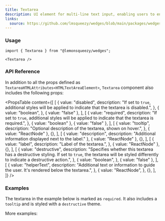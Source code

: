 ```yaml
---
title: Textarea
description: UI element for multi-line text input, enabling users to enter data or information.
links:
  source: https://github.com/lmsqueezy/wedges/blob/main/packages/wedges/src/components/Textarea/Textarea.tsx
---
```


<PreviewComponent name="textarea/preview" />

### Usage

```tsx
import { Textarea } from "@lemonsqueezy/wedges";
```

```tsx showLineNumbers
<Textarea />
```

### API Reference

In addition to all the props defined as `TextareaHTMLAttributes<HTMLTextAreaElement>`, `Textarea` component also includes the following props:

<PropsTable
  content={[
    [
      {
        value: "disabled",
        description:
          "If set to `true`, additional styles will be applied to indicate that the textarea is disabled.",
      },
      {
        value: "boolean",
      },
      { value: "false" },
    ],
    [
      {
        value: "required",
        description:
          "If set to `true`, additional styles will be applied to indicate that the textarea is required.",
      },
      { value: "boolean" },
      { value: "false" },
    ],
    [
      {
        value: "tooltip",
        description: "Optional description of the textarea, shown on hover.",
      },
      { value: "ReactNode" },
      {},
    ],
    [
      { value: "description", description: "Additional information displayed next to the label." },
      { value: "ReactNode" },
      {},
    ],
    [
      {
        value: "label",
        description: "Label of the textarea.",
      },
      { value: "ReactNode" },
      {},
    ],
    [
      {
        value: "destructive",
        description:
          "Specifies whether this textarea has a destructive styling. If set to `true`, the textarea will be styled differently to indicate a destructive action.",
      },
      {
        value: "boolean",
      },
      { value: "false" },
    ],
    [
      {
        value: "helperText",
        description:
          "Additional text or information to guide the user. It's rendered below the textarea.",
      },
      {
        value: "ReactNode",
      },
      {},
    ],
  ]}
/>

### Examples

The textarea in the example below is marked as `required`. It also includes a `tooltip` and is styled with a `destructive` theme.

<PreviewComponent name="textarea/example-1" />

More examples:

<PreviewComponent name="textarea/example-2" />

